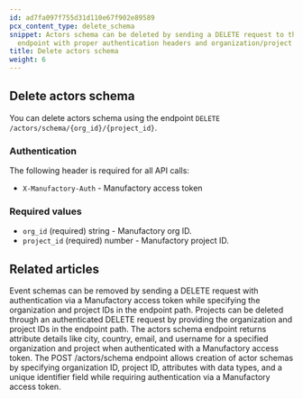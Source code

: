 ```yaml
---
id: ad7fa097f755d31d110e67f902e89589
pcx_content_type: delete_schema
snippet: Actors schema can be deleted by sending a DELETE request to the specified
  endpoint with proper authentication headers and organization/project identifiers.
title: Delete actors schema
weight: 6
---
```


## Delete actors schema

You can delete actors schema using the endpoint `DELETE /actors/schema/{org_id}/{project_id}`.

### Authentication

The following header is required for all API calls:
- `X-Manufactory-Auth` - Manufactory access token

### Required values

- `org_id` (required) string - Manufactory org ID.
- `project_id` (required) number - Manufactory project ID.


## Related articles
<CardGrid>
<LinkTitleCard header="<b>Events > Delete events schema</b>" href="/products/manufactory/events/delete_schema/" > Event schemas can be removed by sending a DELETE request with authentication via a Manufactory access token while specifying the organization and project IDs in the endpoint path. </LinkTitleCard>
<LinkTitleCard header="<b>Projects > Delete a project</b>" href="/products/manufactory/projects/delete_project/" > Projects can be deleted through an authenticated DELETE request by providing the organization and project IDs in the endpoint path. </LinkTitleCard>
<LinkTitleCard header="<b>Actors > Get actors schema</b>" href="/products/manufactory/actors/get_schema/" > The actors schema endpoint returns attribute details like city, country, email, and username for a specified organization and project when authenticated with a Manufactory access token. </LinkTitleCard>
<LinkTitleCard header="<b>Actors > Create actors schema</b>" href="/products/manufactory/actors/create_schema/" > The POST /actors/schema endpoint allows creation of actor schemas by specifying organization ID, project ID, attributes with data types, and a unique identifier field while requiring authentication via a Manufactory access token. </LinkTitleCard>
</CardGrid>
